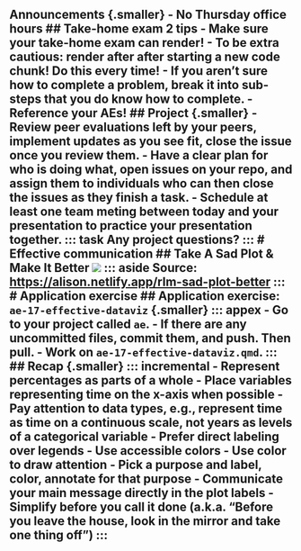 ## Announcements {.smaller} - No Thursday office hours ## Take-home exam 2 tips - Make sure your take-home exam can render! - To be extra cautious: render after after starting a new code chunk! Do this every time! - If you aren't sure how to complete a problem, break it into sub-steps that you do know how to complete. - Reference your AEs! ## Project {.smaller} - Review peer evaluations left by your peers, implement updates as you see fit, close the issue once you review them. - Have a clear plan for who is doing what, open issues on your repo, and assign them to individuals who can then close the issues as they finish a task. - Schedule at least one team meting between today and your presentation to practice your presentation together. ::: task Any project questions? ::: # Effective communication ## Take A Sad Plot & Make It Better ![](images/sad-plot-to-better.gif) ::: aside Source: [https://alison.netlify.app/rlm-sad-plot-better](alison.netlify.app/rlm-sad-plot-better) ::: # Application exercise ## Application exercise: `ae-17-effective-dataviz` {.smaller} ::: appex - Go to your project called `ae`. - If there are any uncommitted files, commit them, and push. Then pull. - Work on `ae-17-effective-dataviz.qmd`. ::: ## Recap {.smaller} ::: incremental - Represent percentages as parts of a whole - Place variables representing time on the x-axis when possible - Pay attention to data types, e.g., represent time as time on a continuous scale, not years as levels of a categorical variable - Prefer direct labeling over legends - Use accessible colors - Use color to draw attention - Pick a purpose and label, color, annotate for that purpose - Communicate your main message directly in the plot labels - Simplify before you call it done (a.k.a. "Before you leave the house, look in the mirror and take one thing off") :::